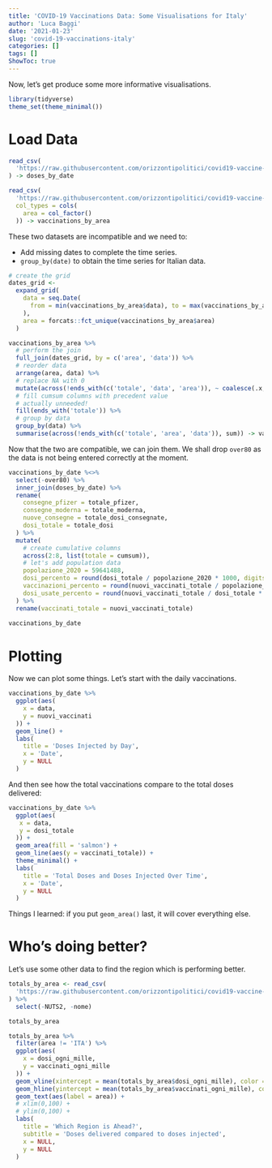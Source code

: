 ```yaml
---
title: 'COVID-19 Vaccinations Data: Some Visualisations for Italy'
author: 'Luca Baggi'
date: '2021-01-23'
slug: 'covid-19-vaccinations-italy'
categories: []
tags: []
ShowToc: true
---
```


Now, let's get produce some more informative visualisations.

```r
library(tidyverse)
theme_set(theme_minimal())
```

# Load Data

```r
read_csv(
  'https://raw.githubusercontent.com/orizzontipolitici/covid19-vaccine-data/main/data_ita/doses_by_date_ita.csv',
) -> doses_by_date 

read_csv(
  'https://raw.githubusercontent.com/orizzontipolitici/covid19-vaccine-data/main/data_ita/vaccinations_by_area_ita.csv',
  col_types = cols(
    area = col_factor()
  )) -> vaccinations_by_area
```

These two datasets are incompatible and we need to:

* Add missing dates to complete the time series.
* `group_by(date)` to obtain the time series for Italian data.

```r
# create the grid
dates_grid <-
  expand_grid(
    data = seq.Date(
      from = min(vaccinations_by_area$data), to = max(vaccinations_by_area$data), by = 'day'
    ),
    area = forcats::fct_unique(vaccinations_by_area$area)
  )

vaccinations_by_area %>%
  # perform the join
  full_join(dates_grid, by = c('area', 'data')) %>%
  # reorder data
  arrange(area, data) %>%
  # replace NA with 0
  mutate(across(!ends_with(c('totale', 'data', 'area')), ~ coalesce(.x, 0))) %>%
  # fill cumsum columns with precedent value
  # actually unneeded!
  fill(ends_with('totale')) %>%
  # group by data
  group_by(data) %>%
  summarise(across(!ends_with(c('totale', 'area', 'data')), sum)) -> vaccinations_by_date
```

Now that the two are compatible, we can join them. We shall drop `over80` as the data is not being entered correctly at the moment.

```r
vaccinations_by_date %<>%
  select(-over80) %>%
  inner_join(doses_by_date) %>%
  rename(
    consegne_pfizer = totale_pfizer,
    consegne_moderna = totale_moderna,
    nuove_consegne = totale_dosi_consegnate,
    dosi_totale = totale_dosi
  ) %>%
  mutate(
    # create cumulative columns
    across(2:8, list(totale = cumsum)),
    # let's add population data
    popolazione_2020 = 59641488,
    dosi_percento = round(dosi_totale / popolazione_2020 * 1000, digits = 2),
    vaccinazioni_percento = round(nuovi_vaccinati_totale / popolazione_2020 * 1000, digits = 2),
    dosi_usate_percento = round(nuovi_vaccinati_totale / dosi_totale * 100, digits = 2)
  ) %>%
  rename(vaccinati_totale = nuovi_vaccinati_totale)
  
vaccinations_by_date
```

# Plotting

Now we can plot some things. Let's start with the daily vaccinations.

```r
vaccinations_by_date %>%
  ggplot(aes(
    x = data,
    y = nuovi_vaccinati
  )) +
  geom_line() +
  labs(
    title = 'Doses Injected by Day',
    x = 'Date',
    y = NULL
  )
```

And then see how the total vaccinations compare to the total doses delivered:

```r
vaccinations_by_date %>%
  ggplot(aes(
   x = data,
   y = dosi_totale
  )) +
  geom_area(fill = 'salmon') +
  geom_line(aes(y = vaccinati_totale)) +
  theme_minimal() +
  labs(
    title = 'Total Doses and Doses Injected Over Time',
    x = 'Date',
    y = NULL
  )
```

Things I learned: if you put `geom_area()` last, it will cover everything else.

# Who's doing better?

Let's use some other data to find the region which is performing better.

```r
totals_by_area <- read_csv(
  'https://raw.githubusercontent.com/orizzontipolitici/covid19-vaccine-data/main/data_ita/totals_by_area_ita.csv', col_types = cols(area = col_factor())
) %>%
  select(-NUTS2, -nome)

totals_by_area
```


```r
totals_by_area %>%
  filter(area != 'ITA') %>%
  ggplot(aes(
    x = dosi_ogni_mille,
    y = vaccinati_ogni_mille
  )) +
  geom_vline(xintercept = mean(totals_by_area$dosi_ogni_mille), color = 'grey') +
  geom_hline(yintercept = mean(totals_by_area$vaccinati_ogni_mille), color = 'grey') +
  geom_text(aes(label = area)) +
  # xlim(0,100) +
  # ylim(0,100) +
  labs(
    title = 'Which Region is Ahead?',
    subtitle = 'Doses delivered compared to doses injected',
    x = NULL,
    y = NULL
  )
  
```

